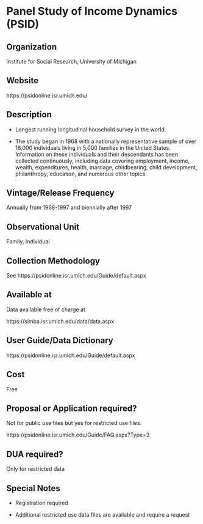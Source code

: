 \mainmatter

<!-- Generated by generateRmd.R; do not edit by hand  -->

# Panel Study of Income Dynamics (PSID)

## Organization
Institute for Social Research, University of Michigan

## Website
https://psidonline.isr.umich.edu/

## Description
*	Longest running longitudinal household survey in the world. 
*	The study began in 1968 with a nationally representative sample of over 18,000 individuals living in 5,000 families in the United States. Information on these individuals and their descendants has been collected continuously, including data covering employment, income, wealth, expenditures, health, marriage, childbearing, child development, philanthropy, education, and numerous other topics.

## Vintage/Release Frequency
Annually from 1968-1997 and biennially after 1997

## Observational Unit
Family, Individual

## Collection Methodology
See https://psidonline.isr.umich.edu/Guide/default.aspx

## Available at
Data available free of charge at 
https://simba.isr.umich.edu/data/data.aspx

## User Guide/Data Dictionary
https://psidonline.isr.umich.edu/Guide/default.aspx

## Cost
Free

## Proposal or Application required?
Not for public use files but yes for restricted use files. 
https://psidonline.isr.umich.edu/Guide/FAQ.aspx?Type=3

## DUA required?
Only for restricted data

## Special Notes
*	Registration required 
*	Additional restricted use data files are available and require a request

